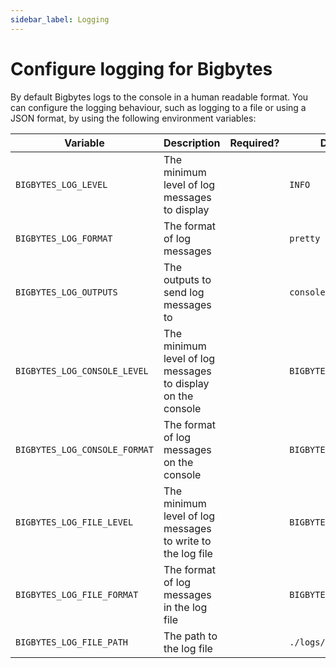 ```yaml
---
sidebar_label: Logging
---
```


# Configure logging for Bigbytes

By default Bigbytes logs to the console in a human readable format. You can configure the logging behaviour, such
as logging to a file or using a JSON format, by
using the following environment variables:

| Variable                       | Description                                                 | Required? | Default                |
| ------------------------------ | ----------------------------------------------------------- | --------- | ---------------------- |
| `BIGBYTES_LOG_LEVEL`          | The minimum level of log messages to display                |           | `INFO`                 |
| `BIGBYTES_LOG_FORMAT`         | The format of log messages                                  |           | `pretty`               |
| `BIGBYTES_LOG_OUTPUTS`        | The outputs to send log messages to                         |           | `console`              |
| `BIGBYTES_LOG_CONSOLE_LEVEL`  | The minimum level of log messages to display on the console |           | `BIGBYTES_LOG_LEVEL`  |
| `BIGBYTES_LOG_CONSOLE_FORMAT` | The format of log messages on the console                   |           | `BIGBYTES_LOG_FORMAT` |
| `BIGBYTES_LOG_FILE_LEVEL`     | The minimum level of log messages to write to the log file  |           | `BIGBYTES_LOG_LEVEL`  |
| `BIGBYTES_LOG_FILE_FORMAT`    | The format of log messages in the log file                  |           | `BIGBYTES_LOG_FORMAT` |
| `BIGBYTES_LOG_FILE_PATH`      | The path to the log file                                    |           | `./logs/all.log`       |
